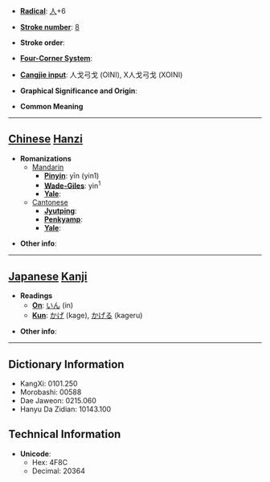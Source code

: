 * '''[[Wiktionary:Chinese radical index| Radical]]''': [[Wiktionary:Chinese radical index 人|人]]+6

* '''[[Wiktionary:Chinese total strokes index|Stroke number]]''': [[Wiktionary:Chinese total strokes index 8|8]]

* '''Stroke order''': 

* '''[[Wiktionary:Chinese four corner index|Four-Corner System]]''': 

* '''[[Wiktionary:Chinese Cangjie index|Cangjie input]]''': 人戈弓戈 (OINI), X人戈弓戈 (XOINI)

* '''Graphical Significance and Origin''': 

* '''Common Meaning'''

----

== [[Chinese]] [[Hanzi]] ==

* '''Romanizations'''
** [[Mandarin]]
*** '''[[Pinyin]]''': yīn (yin1)
*** '''[[Wade-Giles]]''': yin<sup>1</sup>
*** '''[[Yale]]''': 
**[[Cantonese]]
***'''[[Jyutping]]''':
***'''[[Penkyamp]]''': 
***'''[[Yale]]''': 

* '''Other info''': 

----

== [[Japanese]] [[Kanji]] ==

* '''Readings'''
** '''[[On]]''': [[いん]] (in)
** '''[[Kun]]''': [[かげ]] (kage), [[かげる]] (kageru)

* '''Other info''':  

----

== Dictionary Information ==

* KangXi: 0101.250
* Morobashi: 00588
* Dae Jaweon: 0215.060
* Hanyu Da Zidian: 10143.100

== Technical Information ==

* '''Unicode''':
** Hex: 4F8C
** Decimal: 20364